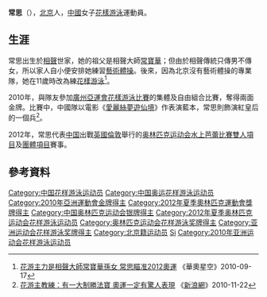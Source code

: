 {{noteTA|G1=Aquatics}}
{{Infobox Swimmer
| swimmername    = 常思
| image          = 
| imagesize      = 
| caption        = 
| fullname       =  
| nationality    = {{PRC}}
| strokes        = 
| club           = 
| collegeteam    = 
| birth_date      = {{birth_date_and_age|1986|11|15}}<ref name="伦敦奥运">{{cite web|title=2012伦敦奥运会中国体育代表团成员名录 - 常思|url=http://2012teamchina.olympic.cn/index.php/personview/persons/16161|access-date=2012-07-19|archive-date=2020-09-05|archive-url=https://web.archive.org/web/20200905111640/http://2012teamchina.olympic.cn/index.php/personview/persons/16161}}{{zh-cn}}</ref>
| birth_place     = {{CHN}}[[北京市|北京市]]
| height         = {{height|m=1.70}}<ref name="伦敦奥运"/>
| weight         = {{weight|kg=56}}<ref name="伦敦奥运"/>
| medaltemplates =
{{MedalCountry | {{CHN}}}}
{{MedalSport | 女子[[花樣游泳|花樣游泳]]}}
{{MedalCompetition | [[奧林匹克運動會|奧林匹克運動會]]}}
{{MedalSilver|[[2012年夏季奧林匹克運動會|2012年 倫敦]]|[[2012年夏季奧林匹克運動會韻律泳比賽團體項目|團體賽]]}}
{{MedalCompetition | [[世界游泳錦標賽|世界游泳錦標賽]]}}
{{MedalSilver | [[2011年世界游泳錦標賽|2011年 上海]] | [[2011年世界游泳錦標賽花樣游泳比賽|集體技術自選]] }}
{{MedalSilver | [[2011年世界游泳錦標賽|2011年 上海]] | [[2011年世界游泳錦標賽花樣游泳比賽|集體自由自選]] }}
{{MedalSilver | [[2011年世界游泳錦標賽|2011年 上海]] | [[2011年世界游泳錦標賽花樣游泳比賽|自由組合]] }}
{{MedalCompetition | [[亞洲運動會|亞洲運動會]]}}
{{MedalGold | [[2010年亞洲運動會|2010年 廣州]] | [[2010年亞洲運動會花樣游泳比賽|團體賽]] }}
{{MedalGold | [[2010年亞洲運動會|2010年 廣州]] | [[2010年亞洲運動會花樣游泳比賽|自由組合]] }}
}}
'''常思'''（{{bd|1986年|11月15日|catIdx=CHANG Si}}），[[北京|北京]]人，[[中華人民共和國|中國]]女子[[花樣游泳|花樣游泳]]運動員。

==生涯==
常思出生於[[相聲|相聲]]世家，她的祖父是相聲大師[[常寶華|常寶華]]；但由於相聲傳統只傳男不傳女，所以家人自小便安排她練習[[藝術體操|藝術體操]]。後來，因為北京沒有藝術體操的專業隊，她在11歲時改為練[[花樣游泳|花樣游泳]]<ref name="華奧0917">[http://sports.people.com.cn/BIG5/22155/22170/12749419.html 花游主力是相聲大師常寶華孫女 常思瞄准2012奧運] {{Wayback|url=http://sports.people.com.cn/BIG5/22155/22170/12749419.html |date=20200519024747 }} 《華奧星空》2010-09-17</ref>。

2010年，與隊友參加[[2010年亞洲運動會|廣州亞運會]][[2010年亞洲運動會花樣游泳比賽|花樣游泳比賽]]的集體及自由組合比賽，奪得兩面金牌。比賽中，中國隊以電影《[[愛麗絲夢遊仙境|愛麗絲夢遊仙境]]》作表演藍本，常思則飾演紅皇后的一個兵<ref>[http://sports.sina.com.hk/cgi-bin/nw/show.cgi/1359/4/1/305160/1.html 花游主教練：有一大制勝法寶 奧運一定有驚人表現] {{webarchive|url=https://archive.is/20120714050144/http://sports.sina.com.hk/cgi-bin/nw/show.cgi/1359/4/1/305160/1.html |date=2012-07-14 }}《[[新浪網|新浪網]]》2010-11-22</ref>。

2012年，常思代表[[2012年夏季奥林匹克运动会中国代表团|中国]]出戰[[英國|英國]][[倫敦|倫敦]]舉行的[[2012年夏季奥林匹克运动会|奥林匹克运动会]][[2012年夏季奧林匹克運動會水上芭蕾比賽|水上芭蕾比賽]][[2012年夏季奧林匹克運動會韻律泳比賽雙人項目|雙人項目]]及[[2012年夏季奧林匹克運動會韻律泳比賽團體項目|團體項目]]賽事。

==參考資料==
{{Reflist}}

{{DEFAULTSORT:CHANG, Si}}
[[Category:中国花样游泳运动员|Category:中国花样游泳运动员]]
[[Category:中国奥运花样游泳运动员|Category:中国奥运花样游泳运动员]]
[[Category:2010年亞洲運動會金牌得主|Category:2010年亞洲運動會金牌得主]]
[[Category:2012年夏季奧林匹克運動會獎牌得主|Category:2012年夏季奧林匹克運動會獎牌得主]]
[[Category:中国奥林匹克运动会银牌得主|Category:中国奥林匹克运动会银牌得主]]
[[Category:2012年夏季奥林匹克运动会花样游泳运动员|Category:2012年夏季奥林匹克运动会花样游泳运动员]]
[[Category:奥林匹克运动会花样游泳奖牌得主|Category:奥林匹克运动会花样游泳奖牌得主]]
[[Category:亚洲运动会花样游泳奖牌得主|Category:亚洲运动会花样游泳奖牌得主]]
[[Category:北京籍运动员|Category:北京籍运动员]]
[[Category:常姓|Si]]
[[Category:2010年亚洲运动会花样游泳运动员|Category:2010年亚洲运动会花样游泳运动员]]